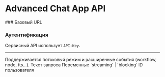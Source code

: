 
# Advanced Chat App API

<div>
  ### Базовый URL
  <CodeGroup title="Код" targetCode={props.appDetail.api_base_url} />

  ### Аутентификация
  Сервисный API использует `API-Key`.
  <CodeGroup title="Код" targetCode='Authorization: Bearer {API_KEY}' />
</div>

---

<Heading url='/chat-messages' method='POST' title='Отправить сообщение' name='#Send-Chat-Message' />
<Row>
  <Col>
    Поддерживается потоковый режим и расширенные события (workflow, node, tts...).
    <Properties>
      <Property name='query' type='string' key='query'>Текст запроса</Property>
      <Property name='inputs' type='object' key='inputs'>Переменные</Property>
      <Property name='response_mode' type='string' key='response_mode'>`streaming` | `blocking`</Property>
      <Property name='user' type='string' key='user'>ID пользователя</Property>
    </Properties>
  </Col>
  <Col sticky>
    <CodeGroup
      title="Запрос"
      tag="POST"
      label="/chat-messages"
      targetCode={`curl -X POST '${props.appDetail.api_base_url}/chat-messages' \
--header 'Authorization: Bearer {api_key}' \
--header 'Content-Type: application/json' \
--data-raw '{"query": "Привет", "response_mode": "streaming", "user": "abc-123"}'`}
    />
  </Col>
</Row>
